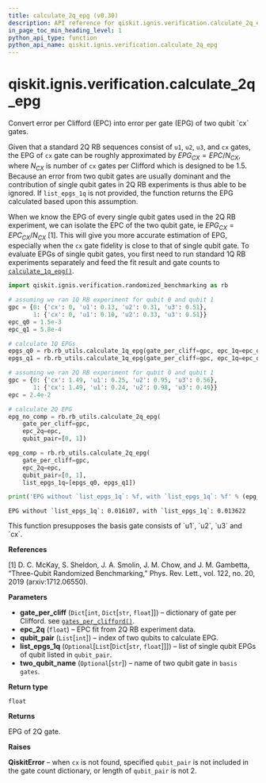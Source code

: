 ```yaml
---
title: calculate_2q_epg (v0.30)
description: API reference for qiskit.ignis.verification.calculate_2q_epg in qiskit v0.30
in_page_toc_min_heading_level: 1
python_api_type: function
python_api_name: qiskit.ignis.verification.calculate_2q_epg
---
```


<span id="qiskit-ignis-verification-calculate-2q-epg" />

# qiskit.ignis.verification.calculate\_2q\_epg

<Function id="qiskit.ignis.verification.calculate_2q_epg" isDedicatedPage={true} github="https://github.com/qiskit-community/qiskit-ignis/tree/stable/0.6/qiskit/ignis/verification/randomized_benchmarking/rb_utils.py" signature="calculate_2q_epg(gate_per_cliff, epc_2q, qubit_pair, list_epgs_1q=None, two_qubit_name='cx')">
  Convert error per Clifford (EPC) into error per gate (EPG) of two qubit `cx` gates.

  Given that a standard 2Q RB sequences consist of `u1`, `u2`, `u3`, and `cx` gates, the EPG of `cx` gate can be roughly approximated by $EPG_{CX} = EPC/N_{CX}$, where $N_{CX}$ is number of `cx` gates per Clifford which is designed to be 1.5. Because an error from two qubit gates are usually dominant and the contribution of single qubit gates in 2Q RB experiments is thus able to be ignored. If `list_epgs_1q` is not provided, the function returns the EPG calculated based upon this assumption.

  When we know the EPG of every single qubit gates used in the 2Q RB experiment, we can isolate the EPC of the two qubit gate, ie $EPG_{CX} = EPC_{CX}/N_{CX}$ \[1]. This will give you more accurate estimation of EPG, especially when the `cx` gate fidelity is close to that of single qubit gate. To evaluate EPGs of single qubit gates, you first need to run standard 1Q RB experiments separately and feed the fit result and gate counts to [`calculate_1q_epg()`](qiskit.ignis.verification.calculate_1q_epg "qiskit.ignis.verification.calculate_1q_epg").

  ```python
  import qiskit.ignis.verification.randomized_benchmarking as rb

  # assuming we ran 1Q RB experiment for qubit 0 and qubit 1
  gpc = {0: {'cx': 0, 'u1': 0.13, 'u2': 0.31, 'u3': 0.51},
         1: {'cx': 0, 'u1': 0.10, 'u2': 0.33, 'u3': 0.51}}
  epc_q0 = 1.5e-3
  epc_q1 = 5.8e-4

  # calculate 1Q EPGs
  epgs_q0 = rb.rb_utils.calculate_1q_epg(gate_per_cliff=gpc, epc_1q=epc_q0, qubit=0)
  epgs_q1 = rb.rb_utils.calculate_1q_epg(gate_per_cliff=gpc, epc_1q=epc_q1, qubit=1)

  # assuming we ran 2Q RB experiment for qubit 0 and qubit 1
  gpc = {0: {'cx': 1.49, 'u1': 0.25, 'u2': 0.95, 'u3': 0.56},
         1: {'cx': 1.49, 'u1': 0.24, 'u2': 0.98, 'u3': 0.49}}
  epc = 2.4e-2

  # calculate 2Q EPG
  epg_no_comp = rb.rb_utils.calculate_2q_epg(
      gate_per_cliff=gpc,
      epc_2q=epc,
      qubit_pair=[0, 1])

  epg_comp = rb.rb_utils.calculate_2q_epg(
      gate_per_cliff=gpc,
      epc_2q=epc,
      qubit_pair=[0, 1],
      list_epgs_1q=[epgs_q0, epgs_q1])

  print('EPG without `list_epgs_1q`: %f, with `list_epgs_1q`: %f' % (epg_no_comp, epg_comp))
  ```

  ```
  EPG without `list_epgs_1q`: 0.016107, with `list_epgs_1q`: 0.013622
  ```

  <Admonition title="Note" type="note">
    This function presupposes the basis gate consists of `u1`, `u2`, `u3` and `cx`.
  </Admonition>

  **References**

  \[1] D. C. McKay, S. Sheldon, J. A. Smolin, J. M. Chow, and J. M. Gambetta, “Three-Qubit Randomized Benchmarking,” Phys. Rev. Lett., vol. 122, no. 20, 2019 (arxiv:1712.06550).

  **Parameters**

  *   **gate\_per\_cliff** (`Dict`\[`int`, `Dict`\[`str`, `float`]]) – dictionary of gate per Clifford. see [`gates_per_clifford()`](qiskit.ignis.verification.gates_per_clifford "qiskit.ignis.verification.gates_per_clifford").
  *   **epc\_2q** (`float`) – EPC fit from 2Q RB experiment data.
  *   **qubit\_pair** (`List`\[`int`]) – index of two qubits to calculate EPG.
  *   **list\_epgs\_1q** (`Optional`\[`List`\[`Dict`\[`str`, `float`]]]) – list of single qubit EPGs of qubit listed in `qubit_pair`.
  *   **two\_qubit\_name** (`Optional`\[`str`]) – name of two qubit gate in `basis gates`.

  **Return type**

  `float`

  **Returns**

  EPG of 2Q gate.

  **Raises**

  **QiskitError** – when `cx` is not found, specified `qubit_pair` is not included in the gate count dictionary, or length of `qubit_pair` is not 2.
</Function>

